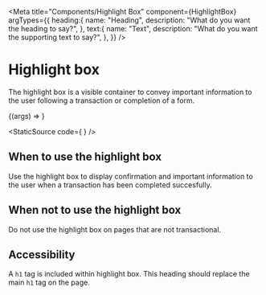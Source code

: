 
<Meta
    title="Components/Highlight Box"
    component={HighlightBox}
    argTypes={{
        heading:{
            name: "Heading",
            description: "What do you want the heading to say?",
        },
        text:{
            name: "Text",
            description: "What do you want the supporting text to say?",
        },
    }}
/>

# Highlight box

The highlight box is a visible container to convey important information to the user following a transaction or completion of a form.

<Canvas>
    <Story
        name="Highlight Box"
        args={{
            heading: "Financial checker complete",
            text: "Self funded care",
        }}
    >
        {(args) => <HighlightBox {...args} />}
     </Story>
</Canvas>

<StaticSource code={
    <HighlightBox heading="Financial checker complete" text="Self funded care" />
} />

## When to use the highlight box

Use the highlight box to display confirmation and important information to the user when a transaction has been completed succesfully.

## When not to use the highlight box

Do not use the highlight box on pages that are not transactional.

## Accessibility

A <code>h1</code> tag is included within highlight box. This heading should replace the main <code>h1</code> tag on the page.
